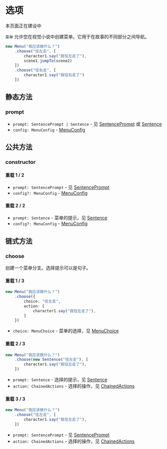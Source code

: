 
# 选项

<Callout type="warning" emoji="⚠️">
    本页面正在建设中
</Callout>

`菜单` 允许您在视觉小说中创建菜单。它用于在故事的不同部分之间导航。

```ts
new Menu("我应该做什么？")
    .choose("往左走", [
        character1.say("我往左走了"),
        scene1.jumpTo(scene2)
    ])
    .choose("往右走", [
        character1.say("我往右走了")
    ])
```

## 静态方法

### prompt

<Steps>

- `prompt: SentencePrompt | Sentence` - 见 [SentencePrompt](../types/SentencePrompt) 或 [Sentence](./character/sentence)
- `config: MenuConfig` - [MenuConfig](../types/MenuConfig)

</Steps>


## 公共方法

### constructor

<Steps>

#### 重载 1 / 2

- `prompt: SentencePrompt` - 见 [SentencePrompt](../types/SentencePrompt)
- `config?: MenuConfig` - [MenuConfig](../types/MenuConfig)

#### 重载 2 / 2

- `prompt: Sentence` - 菜单的提示，见 [Sentence](./character/sentence)
- `config?: MenuConfig` - [MenuConfig](../types/MenuConfig)

</Steps>

## 链式方法

### choose

创建一个菜单分支。选择提示可以是句子。

<Steps>

#### 重载 1 / 3

```ts
new Menu("我应该做什么？")
    .choose({
        choice: "往左走",
        action: [
            character1.say("我往左走了"),
        ]
    })
```

- `choice: MenuChoice` - 菜单的选择，见 [MenuChoice](../types/MenuChoice)

#### 重载 2 / 3

```ts
new Menu("我应该做什么？")
    .choose(new Sentence("往左走"), [
        character1.say("我往左走了"),
    ])
```

- `prompt: Sentence` - 选择的提示，见 [Sentence](./character/sentence)
- `action: ChainedActions` - 选择的操作，见 [ChainedActions](../types/ChainedActions)

#### 重载 3 / 3

```ts
new Menu("我应该做什么？")
    .choose("往左走", [
        character1.say("我往左走了"),
    ])
```

- `prompt: SentencePrompt` - 见 [SentencePrompt](../types/SentencePrompt)
- `action: ChainedActions` - 选择的操作，见 [ChainedActions](../types/ChainedActions)

</Steps>
